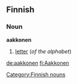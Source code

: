 ==Finnish==
===Noun===
'''aakkonen'''
#[[letter]] (''of the alphabet'')
[[Category:Finnish nouns]]

[[de:aakkonen]]
[[fi:Aakkonen]]